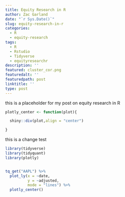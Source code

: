 ```yaml
---
title: Equity Research in R
author: Zac Garland
date: "`r Sys.Date()`"
slug: equity-research-in-r
categories:
  - R
  - equity-research
tags:
  - R
  - Rstudio
  - Tidyverse
  - equityresearchr
description: ''
featured: cluster_cor.png
featuredalt: ''
featuredpath: post
linktitle: ''
type: post
---
```


this is a placeholder for my post on equity research in R
```r
plotly_center <- function(plot){

  shiny::div(plot,align = "center")

}
```
this is a change test

```r
library(tidyverse)
library(tidyquant)
library(plotly)


tq_get("AAPL") %>% 
  plot_ly(x = ~date,
          y = ~adjusted,
          mode = "lines") %>% 
  plotly_center()

```